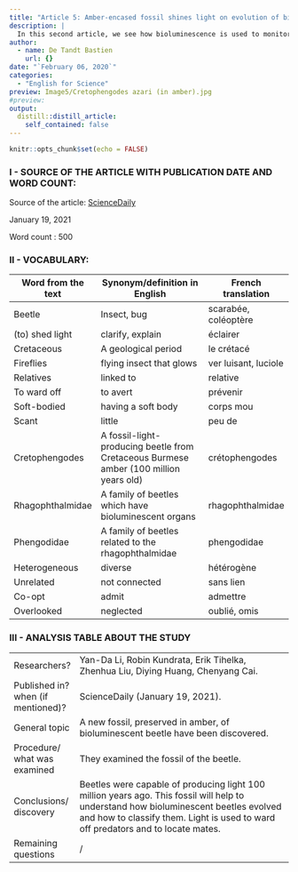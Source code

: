 ```yaml
---
title: "Article 5: Amber-encased fossil shines light on evolution of bioluminescent insects"
description: |
  In this second article, we see how bioluminescence is used to monitor the activity of mitochondria.
author:
  - name: De Tandt Bastien
    url: {}
date: "`February 06, 2020`"
categories:
  - "English for Science"
preview: Image5/Cretophengodes azari (in amber).jpg
#preview: 
output:
  distill::distill_article:
    self_contained: false
---
```


```r
knitr::opts_chunk$set(echo = FALSE)
```

### I - SOURCE OF THE ARTICLE WITH PUBLICATION DATE AND WORD COUNT:

Source of the article: [ScienceDaily](https://www.sciencedaily.com/releases/2021/01/210119194401.htm?fbclid=IwAR3FKFt7LhEsKep-smobciwa3ll3_yjm5nxJ1k31dQcaC_cSevmVGGunDRA)

January 19, 2021

Word count : 500

### II - VOCABULARY: 

| Word from the text | Synonym/definition in English                                                         | French translation   |
|--------------------|---------------------------------------------------------------------------------------|----------------------|
| Beetle             | Insect, bug                                                                           | scarabée, coléoptère |
| (to) shed light    | clarify, explain                                                                      | éclairer             |
| Cretaceous         | A geological period                                                                   | le crétacé           |
| Fireflies          | flying insect that glows                                                              | ver luisant, luciole |
| Relatives          | linked to                                                                             | relative             |
| To ward off        | to avert                                                                              | prévenir             |
| Soft-bodied        | having a soft body                                                                    | corps mou            |
| Scant              | little                                                                                | peu de               |
| Cretophengodes     | A fossil-light-producing beetle from Cretaceous Burmese amber (100 million years old) | crétophengodes       |
| Rhagophthalmidae   | A family of beetles which have bioluminescent organs                                  | rhagophthalmidae     |
| Phengodidae        | A family of beetles related to the rhagophthalmidae                                   | phengodidae          |
| Heterogeneous      | diverse                                                                               | hétérogène           |
| Unrelated          | not connected                                                                         | sans lien            |
| Co-opt             | admit                                                                                 | admettre             |
| Overlooked         | neglected                                                                             | oublié, omis         |


### III - ANALYSIS TABLE ABOUT THE STUDY 

|                                       |                                                                                                                                                                                                                                           |
|---------------------------------------|-------------------------------------------------------------------------------------------------------------------------------------------------------------------------------------------------------------------------------------------|
| Researchers?                          | Yan-Da Li, Robin Kundrata, Erik Tihelka, Zhenhua Liu, Diying Huang, Chenyang Cai.                                                                                                                                                         |
| Published in? when (if mentioned)?    | ScienceDaily (January 19, 2021).                                                                                                                                                                                                          |
| General topic                         | A new fossil, preserved in amber, of bioluminescent   beetle have been discovered.                                                                                                                                                        |
| Procedure/ what was examined          | They examined the fossil of the beetle.                                                                                                                                                                                                   |
| Conclusions/ discovery                | Beetles were capable of producing light 100   million years ago.     This fossil will help to understand how   bioluminescent beetles evolved and how to classify them.     Light is used to ward off predators and to   locate mates.    |
| Remaining questions                   | /                                                                                                                                                                                                                                         |
